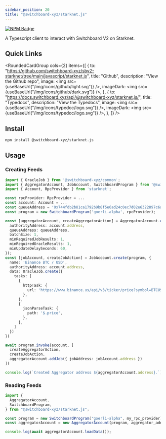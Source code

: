 ```yaml
---
sidebar_position: 20
title: "@switchboard-xyz/starknet.js"
---
```


<a href="https://www.npmjs.com/package/@switchboard-xyz/starknet.js">
  <img
    alt="NPM Badge"
    src="https://img.shields.io/github/package-json/v/switchboard-xyz/sbv2-starknet?color=red&filename=javascript%2Fstarknet.js%2Fpackage.json&label=%40switchboard-xyz%2Fstarknet.js&logo=npm"
  />
</a>

A Typescript client to interact with Switchboard V2 on Starknet.

## Quick Links


<RoundedCardGroup
  cols={2}
  items={[
    {
      to: "https://github.com/switchboard-xyz/sbv2-starknet/tree/main/javascript/starknet.js",
      title: "Github",
      description: "View the Github repo",
      image: <img src={useBaseUrl("/img/icons/github/light.svg")} />,
      imageDark: <img src={useBaseUrl("/img/icons/github/dark.svg")} />,
    },
    {
      to: "https://docs.switchboard.xyz/api/@switchboard-xyz/starknet.js/",
      title: "Typedocs",
      description: "View the Typedocs",
      image: <img src={useBaseUrl("/img/icons/typedoc/logo.svg")} />,
      imageDark: <img src={useBaseUrl("/img/icons/typedoc/logo.svg")} />,
    },
  ]}
/>

## Install

```bash npm2yarn
npm install @switchboard-xyz/starknet.js
```

## Usage

### Creating Feeds

```typescript
import { OracleJob } from '@switchboard-xyz/common';
import { AggregatorAccount, JobAccount, SwitchboardProgram } from '@switchboard-xyz/starknet.js';
import { Account, RpcProvider } from 'starknet';

const rpcProvider: RpcProvider = ...
const account: Account = ...
const queueAddress = '0x744fdb2b81ca1792b9b8f5e6ad24c0ec7d02e6322897c6ad77190f4eace1502'
const program = new SwitchboardProgram('goerli-alpha', rpcProvider);

const [aggregatorAccount, createAggregatorAction] = AggregatorAccount.create(program, {
  authorityAddress: account.address,
  queueAddress: queueAddress,
  batchSize: 1,
  minRequiredJobResults: 1,
  minRequiredOracleResults: 1,
  minUpdateDelaySeconds: 60,
});
const [jobAccount, createJobAction] = JobAccount.create(program, {
  name: 'Binance BTC / USD',
  authorityAddress: account.address,
  data: OracleJob.create({
    tasks: [
      {
        httpTask: {
          url: 'https://www.binance.us/api/v3/ticker/price?symbol=BTCUSD',
        },
      },
      {
        jsonParseTask: {
          path: '$.price',
        },
      },
    ]
  })
})

await program.invoke(account, [
  createAggregatorAction,
  createJobAction,
  aggregatorAccount.addJob({ jobAddress: jobAccount.address })
])

console.log(`Created Aggregator address ${aggregatorAccount.address}.`);
```

### Reading Feeds

```typescript
import {
  AggregatorAccount,
  SwitchboardProgram,
} from "@switchboard-xyz/starknet.js";

const program = new SwitchboardProgram("goerli-alpha", my_rpc_provider);
const aggregatorAccount = new AggregatorAccount(program, aggregator_address);

console.log(await aggregatorAccount.loadData());
```
